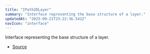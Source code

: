 ```yaml
---
title: "IPath2DLayer"
summary: "Interface representing the base structure of a layer."
updatedAt: "2025-09-21T23:22:36.541Z"
navIcon: "interface"
---
```



Interface representing the base structure of a layer.

<Table data={{ headers: [{"content":"Property","key":"property","sortable":true},{"content":"Type","key":"type","sortable":true},{"content":"Value","key":"value","sortable":true},{"content":"Description","key":"description"}], rows: [["id","[string](https://developer.mozilla.org/en-US/docs/Web/JavaScript/Reference/Global_Objects/String)","\\-","The unique identifier of the layer."],["props","[IPath2DLayerProps](/LazyCanvas/interfaces/IPath2DLayerProps)","\\-","The properties of the layer."],["type","Path","\\-","The type of the layer."],["visible","[boolean](https://developer.mozilla.org/en-US/docs/Web/JavaScript/Reference/Global_Objects/Boolean)","\\-","Whether the layer is visible."],["zIndex","[number](https://developer.mozilla.org/en-US/docs/Web/JavaScript/Reference/Global_Objects/Number)","\\-","The z-index of the layer, determining its stacking order."]] }} />


- [Source](https://github.com/NMMTY/LazyCanvas/blob/ba4be40168e49b0348ae523995fc10eec8149d6c/packages/lazycanvas/src/structures/components/Path2DLayer.ts#L17)